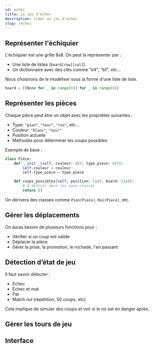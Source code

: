 ```yaml
---
id: echec
title: Le jeu d'echec
description: Créer un jeu d'echec
slug: /echec
---
```


## Représenter l'échiquier

L'échiquier est une grille 8x8. On peut la représenter par :
- Une liste de listes (`board[row][col]`)
- Un dictionnaire avec des clés comme "e4", "b1", etc...

Nous choisirons de le modéliser sous la forme d'une liste de liste.

```python
board = [[None for _ in range(8)] for _ in range(8)]
```

## Représenter les pièces

Chaque pièce peut être un objet avec les propriétés suivantes :

- Type: `"pion"`, `"tour"`, `"roi"`, etc...
- Couleur: `"blanc"`, `"noir"`
- Position actuelle
- Méthodes pour déterminer les coups possibles

Exemple de base :

```python
class Piece:
    def __init__(self, couleur: str, type_piece: str):
        self.couleur = couleur
        self.type_piece = type_piece

    def coups_possibles(self, position: list, board: list):
        # À définir dans les sous-classes
        return []
```

On dérivera des classes comme `Pion(Piece)`, `Roi(Piece)`, etc.

## Gérer les déplacements

On auras besoin de plusieurs fonctions pour :
- Vérifier si un coup est valide
- Déplacer la pièce
- Gérer la prise, la promotion, le rochade, l'en passant

## Détection d’état de jeu

Il faut savoir détecter :
- Echec
- Echec et mat
- Pat
- Match nul (répétition, 50 coups, etc)

Cela implique de simuler des coups et voir si le roi est en danger après.

## Gérer les tours de jeu

## Interface
